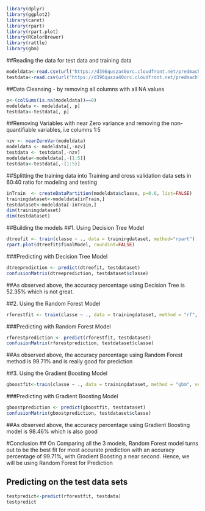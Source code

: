 
```r
library(dplyr)
library(ggplot2)
library(caret)
library(rpart)
library(rpart.plot)
library(RColorBrewer)
library(rattle)
library(gbm)
```

##Reading the data for test data and training data
```r
modeldata<-read.csv(url("https://d396qusza40orc.cloudfront.net/predmachlearn/pml-training.csv"))
testdata<-read.csv(url("https://d396qusza40orc.cloudfront.net/predmachlearn/pml-testing.csv"))
```

##Data Cleansing - by removing all columns with all NA values
```r
p<-(colSums(is.na(modeldata))==0)
modeldata <- modeldata[, p]
testdata<-testdata[, p]
```

##Removing Variables with near Zero variance and removing the non-quantifiable variables, i.e columns 1:5
```r
nzv <- nearZeroVar(modeldata)
modeldata <- modeldata[,-nzv]
testdata <- testdata[,-nzv]
modeldata<-modeldata[,-(1:5)]
testdata<-testdata[,-(1:5)]
```

##Splitting the training data into Training and cross validation data sets in 60:40 ratio for modeling and testing
```r
inTrain  <- createDataPartition(modeldata$classe, p=0.6, list=FALSE)
trainingdataset<-modeldata[inTrain,]
testdataset<-modeldata[-inTrain,]
dim(trainingdataset)
dim(testdataset)
```
##Building the models
##1. Using Decision Tree Model
```r
dtreefit <- train(classe ~ ., data = trainingdataset, method="rpart")
rpart.plot(dtreefit$finalModel, roundint=FALSE)
```

###Predicting with Decision Tree Model
```r
dtreeprediction <- predict(dtreefit, testdataset)
confusionMatrix(dtreeprediction, testdataset$classe)
```
##As observed above, the accuracy percentage using Decision Tree is 52.35% which is not great.

##2. Using the Random Forest Model
```r
rforestfit <- train(classe ~ ., data = trainingdataset, method = "rf", ntree = 100)
```
###Predicting with Random Forest Model
```r
rforestprediction <- predict(rforestfit, testdataset)
confusionMatrix(rforestprediction, testdataset$classe)
```
##As observed above, the accuracy percentage using Random Forest method is 99.71% and is really good for prediction

##3. Using the Gradient Boosting Model
```r
gboostfit<-train(classe ~ ., data = trainingdataset, method = "gbm", verbose = FALSE)
```

###Predicting with Gradient Boosting Model
```r
gboostprediction <- predict(gboostfit, testdataset)
confusionMatrix(gboostprediction, testdataset$classe)
```
##As observed above, the accuracy percentage using Gradient Boosting model is 98.46% which is also good

#Conclusion
## On Comparing all the 3 models, Random Forest model turns out to be the best fit for most accurate prediction with an accuracy percentage of 99.71%, with Gradient Boosting a near second. Hence, we will be using Random Forest for Prediction

## Predicting on the test data sets
```r
testpredict<-predict(rforestfit, testdata)
testpredict
```



